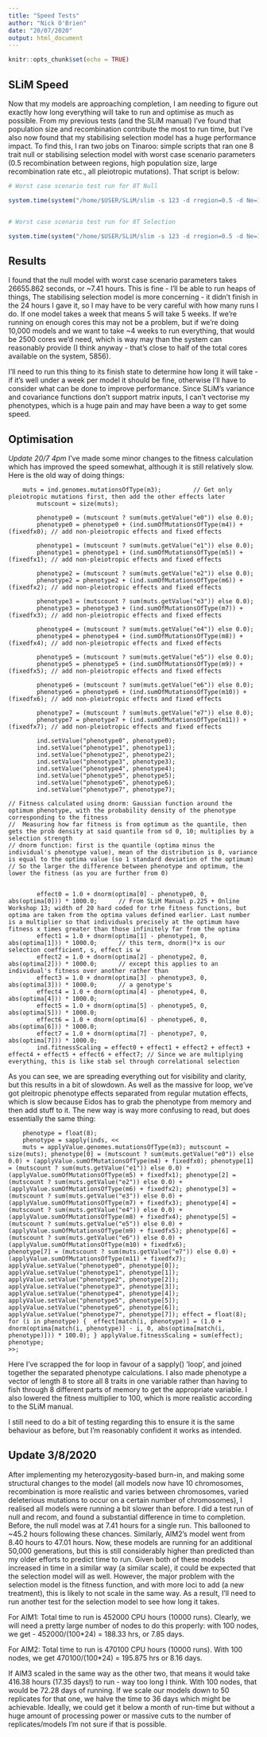 ```yaml
---
title: "Speed Tests"
author: "Nick O'Brien"
date: "20/07/2020"
output: html_document
---
```


```r
knitr::opts_chunk$set(echo = TRUE)
```

## SLiM Speed

Now that my models are approaching completion, I am needing to figure out exactly how long everything will take to run and optimise as much as possible. From my previous tests (and the SLiM manual) I've found that population size and recombination contribute the most to run time, but I've also now found that my stabilising selection model has a huge performance impact. To find this, I ran two jobs on Tinaroo: simple scripts that ran one 8 trait null or stabilising selection model with worst case scenario parameters (0.5 recombination between regions, high population size, large recombination rate etc., all pleiotropic mutations). That script is below:

```r

# Worst case scenario test run for 8T Null

system.time(system("/home/$USER/SLiM/slim -s 123 -d rregion=0.5 -d Ne=10000 -d QTL_cov=0.5 -d pleiorate=1.0 -d delmu=0.0 -d rwide=1.346e-5 /home/$USER/SLiM/Scripts/null8T100L_nowrite.slim"))


# Worst case scenario test run for 8T Selection

system.time(system("/home/$USER/SLiM/slim -s 123 -d rregion=0.5 -d Ne=10000 -d QTL_cov=0.5 -d pleiorate=1.0 -d delmu=0.0 -d rwide=1.346e-5 /home/$USER/SLiM/Scripts/stabsel_recom_8T100L_nowrite.slim"))


```

## Results

I found that the null model with worst case scenario parameters takes 26655.862 seconds, or ~7.41 hours.
This is fine - I'll be able to run heaps of things,
The stabilising selection model is more concerning - it didn't finish in the 24 hours I gave it, so I may have to be very careful with how many runs I do. If one model takes a week that means 5 will take 5 weeks. If we're running on enough cores this may not be a problem, but if we're doing 10,000 models and we want to take ~4 weeks to run everything, that would be 2500 cores we'd need, which is way may than the system can reasonably provide (I think anyway - that's close to half of the total cores available on the system, 5856). 

I'll need to run this thing to its finish state to determine how long it will take - if it's well under a week per model it should be fine, otherwise I'll have to consider what can be done to improve performance.
Since SLiM's variance and covariance functions don't support matrix inputs, I can't vectorise my phenotypes, which is a huge pain and may have been a way to get some speed.  



## Optimisation

*Update 20/7 4pm* I've made some minor changes to the fitness calculation which has improved the speed somewhat, although it is still relatively slow. Here is the old way of doing things:

```rcpp
	muts = ind.genomes.mutationsOfType(m3);			// Get only pleiotropic mutations first, then add the other effects later
		mutscount = size(muts);
		
		phenotype0 = (mutscount ? sum(muts.getValue("e0")) else 0.0);
		phenotype0 = phenotype0 + (ind.sumOfMutationsOfType(m4)) + (fixedfx0); // add non-pleiotropic effects and fixed effects
		
		phenotype1 = (mutscount ? sum(muts.getValue("e1")) else 0.0);
		phenotype1 = phenotype1 + (ind.sumOfMutationsOfType(m5)) + (fixedfx1); // add non-pleiotropic effects and fixed effects
		
		phenotype2 = (mutscount ? sum(muts.getValue("e2")) else 0.0);
		phenotype2 = phenotype2 + (ind.sumOfMutationsOfType(m6)) + (fixedfx2); // add non-pleiotropic effects and fixed effects
		
		phenotype3 = (mutscount ? sum(muts.getValue("e3")) else 0.0);
		phenotype3 = phenotype3 + (ind.sumOfMutationsOfType(m7)) + (fixedfx3); // add non-pleiotropic effects and fixed effects
		
		phenotype4 = (mutscount ? sum(muts.getValue("e4")) else 0.0);
		phenotype4 = phenotype4 + (ind.sumOfMutationsOfType(m8)) + (fixedfx4); // add non-pleiotropic effects and fixed effects
		
		phenotype5 = (mutscount ? sum(muts.getValue("e5")) else 0.0);
		phenotype5 = phenotype5 + (ind.sumOfMutationsOfType(m9)) + (fixedfx5); // add non-pleiotropic effects and fixed effects
		
		phenotype6 = (mutscount ? sum(muts.getValue("e6")) else 0.0);
		phenotype6 = phenotype6 + (ind.sumOfMutationsOfType(m10)) + (fixedfx6); // add non-pleiotropic effects and fixed effects
		
		phenotype7 = (mutscount ? sum(muts.getValue("e7")) else 0.0);
		phenotype7 = phenotype7 + (ind.sumOfMutationsOfType(m11)) + (fixedfx7); // add non-pleiotropic effects and fixed effects
		
		ind.setValue("phenotype0", phenotype0);
		ind.setValue("phenotype1", phenotype1);
		ind.setValue("phenotype2", phenotype2);
		ind.setValue("phenotype3", phenotype3);
		ind.setValue("phenotype4", phenotype4);
		ind.setValue("phenotype5", phenotype5);
		ind.setValue("phenotype6", phenotype6);
		ind.setValue("phenotype7", phenotype7);
		
// Fitness calculated using dnorm: Gaussian function around the optimum phenotype, with the probability density of the phenotype	corresponding to the fitness 		
// 	Measuring how far fitness is from optimum as the quantile, then gets the prob density at said quantile from sd 0, 10; multiplies by a selection strength
// dnorm function: first is the quantile (optima minus the individual's phenotype value), mean of the distribution is 0, variance is equal to the optima value (so 1 standard deviation of the optimum)
// So the larger the difference between phenotype and optimum, the lower the fitness (as you are further from 0)

		
		effect0 = 1.0 + dnorm(optima[0] - phenotype0, 0, abs(optima[0])) * 1000.0;		// From SLiM Manual p.225 + Online Workshop 13; width of 20 hard coded for trhe fitness functions, but optima are taken from the optima values defined earlier. Last number is a multiplier so that individuals precisely at the optimum have fitness x times greater than those infinitely far from the optima
		effect1 = 1.0 + dnorm(optima[1] - phenotype1, 0, abs(optima[1])) * 1000.0;		// this term, dnorm()*x is our selection coefficient, s, effect is w
		effect2 = 1.0 + dnorm(optima[2] - phenotype2, 0, abs(optima[2])) * 1000.0;		// except this applies to an individual's fitness over another rather than
		effect3 = 1.0 + dnorm(optima[3] - phenotype3, 0, abs(optima[3])) * 1000.0;		// a genotype's
		effect4 = 1.0 + dnorm(optima[4] - phenotype4, 0, abs(optima[4])) * 1000.0;		
		effect5 = 1.0 + dnorm(optima[5] - phenotype5, 0, abs(optima[5])) * 1000.0;		
		effect6 = 1.0 + dnorm(optima[6] - phenotype6, 0, abs(optima[6])) * 1000.0;		
		effect7 = 1.0 + dnorm(optima[7] - phenotype7, 0, abs(optima[7])) * 1000.0;		
		ind.fitnessScaling = effect0 + effect1 + effect2 + effect3 + effect4 + effect5 + effect6 + effect7;	// Since we are multiplying everything, this is like stab sel through correlational selection
```

As you can see, we are spreading everything out for visibility and clarity, but this results in a bit of slowdown. As well as the massive for loop, we've got pleitropic phenotype effects separated from regular mutation effects, which is slow because Eidos has to grab the phenotype from memory and then add stuff to it. The new way is way more confusing to read, but does essentially the same thing:

```rcpp

	phenotype = float(8);
	phenotype = sapply(inds, <<
	muts = applyValue.genomes.mutationsOfType(m3); mutscount = size(muts); phenotype[0] = (mutscount ? sum(muts.getValue("e0")) else 0.0) + (applyValue.sumOfMutationsOfType(m4) + fixedfx0); phenotype[1] = (mutscount ? sum(muts.getValue("e1")) else 0.0) + (applyValue.sumOfMutationsOfType(m5) + fixedfx1); phenotype[2] = (mutscount ? sum(muts.getValue("e2")) else 0.0) + (applyValue.sumOfMutationsOfType(m6) + fixedfx2); phenotype[3] = (mutscount ? sum(muts.getValue("e3")) else 0.0) + (applyValue.sumOfMutationsOfType(m7) + fixedfx3); phenotype[4] = (mutscount ? sum(muts.getValue("e4")) else 0.0) + (applyValue.sumOfMutationsOfType(m8) + fixedfx4); phenotype[5] = (mutscount ? sum(muts.getValue("e5")) else 0.0) + (applyValue.sumOfMutationsOfType(m9) + fixedfx5); phenotype[6] = (mutscount ? sum(muts.getValue("e6")) else 0.0) + (applyValue.sumOfMutationsOfType(m10) + fixedfx6);		 phenotype[7] = (mutscount ? sum(muts.getValue("e7")) else 0.0) + (applyValue.sumOfMutationsOfType(m11) + fixedfx7); applyValue.setValue("phenotype0", phenotype[0]); applyValue.setValue("phenotype1", phenotype[1]); applyValue.setValue("phenotype2", phenotype[2]); applyValue.setValue("phenotype3", phenotype[3]); applyValue.setValue("phenotype4", phenotype[4]); applyValue.setValue("phenotype5", phenotype[5]); applyValue.setValue("phenotype6", phenotype[6]); applyValue.setValue("phenotype7", phenotype[7]); effect = float(8); for (i in phenotype) {	effect[match(i, phenotype)] = (1.0 + dnorm(optima[match(i, phenotype)] - i, 0, abs(optima[match(i, phenotype)])) * 100.0); } applyValue.fitnessScaling = sum(effect); phenotype;
>>;
```

Here I've scrapped the for loop in favour of a sapply() 'loop', and joined together the separated phenotype calculations. I also made phenotype a vector of length 8 to store all 8 traits in one variable rather than having to fish through 8 different parts of memory to get the appropriate variable.
I also lowered the fitness multiplier to 100, which is more realistic according to the SLiM manual.

I still need to do a bit of testing regarding this to ensure it is the same behaviour as before, but I'm reasonably confident it works as intended.



## Update 3/8/2020

After implementing my heterozygosity-based burn-in, and making some structural changes to the model (all models now have 10 chromosomes, recombination is more realistic and varies between chromosomes, varied deleterious mutations to occur on a certain number of chromosomes), I realised all models were running a bit slower than before. I did a test run of null and recom, and found a substantial difference in time to completion. Before, the null model was at 7.41 hours for a single run. This ballooned to ~45.2 hours following these chances. Similarly, AIM2's model went from 8.40 hours to 47.01 hours. Now, these models are running for an additional 50,000 generations, but this is still considerably higher than predicted than my older efforts to predict time to run. 
Given both of these models increased in time in a similar way (a similar scale), it could be expected that the selection model will as well. However, the major problem with the selection model is the fitness function, and with more loci to add (a new treatment), this is likely to not scale in the same way. As a result, I'll need to run another test for the selection model to see how long it takes.

For AIM1: Total time to run is 452000 CPU hours (10000 runs). Clearly, we will need a pretty large number of nodes to do this properly: with 100 nodes, we get - 452000/(100*24) = 188.33 hrs, or 7.85 days.

For AIM2: Total time to run is 470100 CPU hours (10000 runs). With 100 nodes, we get 470100/(100*24) = 195.875 hrs or 8.16 days.

If AIM3 scaled in the same way as the other two, that means it would take 416.38 hours (17.35 days!) to run - way too long I think. With 100 nodes, that would be 72.28 days of running. If we scale our models down to 50 replicates for that one, we halve the time to 36 days which might be achievable. Ideally, we could get it below a month of run-time but without a huge amount of processing power or massive cuts to the number of replicates/models I'm not sure if that is possible.

